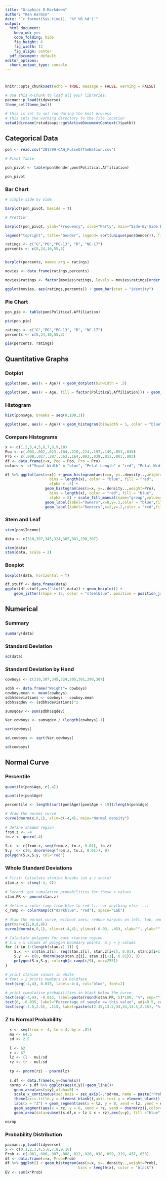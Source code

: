```yaml
---
title: "Graphics R-Markdown"
author: "Ken Harmon"
date: "`r format(Sys.time(), '%Y %B %d')`"
output:
  html_document:
    keep_md: yes
    code_folding: hide
    fig_height: 6
    fig_width: 12
    fig_align: center
  pdf_document: default
editor_options:
  chunk_output_type: console
---
```


# {.tabset .tabset-fade}

```r
knitr::opts_chunk$set(echo = TRUE, message = FALSE, warning = FALSE)
```

```r
# Use this R-Chunk to load all your libraries!
pacman::p_load(tidyverse)
theme_set(theme_bw())
```

```r
# this is set to not run during the knit process
# this sets the working directory to the file location
setwd(dirname(rstudioapi::getActiveDocumentContext()$path))
```

## Categorical Data

```r
pon <- read.csv("201709-CAH_PulseOfTheNation.csv")

# Pivot Table

pon_pivot <- table(pon$Gender,pon$Political.Affiliation)

pon_pivot

```

### Bar Chart

```r
# Simple side by side

barplot(pon_pivot, beside = T)

# Prettier

barplot(pon_pivot, ylab="Frequency", xlab="Party", main="Side-By-Side Bar Chart", col=c("blue", "pink", "purple" , "green" ), beside=T, width=.3)

legend("topright", title="Gender", legend= sort(unique(pon$Gender)), fill =c("blue", "pink", "purple" , "green" ), box.lty=0)
```

```r
ratings <- c("G","PG","PG-13", "R", "NC-17")
percents <- c(8,24,10,55,3)


barplot(percents, names.arg = ratings)

movies <- data.frame(ratings,percents)

movies$ratings <- factor(movies$ratings, levels = movies$ratings[order(movies$percents, decreasing = TRUE)])

ggplot(movies, aes(ratings,percents)) + geom_bar(stat = "identity")
```

### Pie Chart

```r
pon_pie <- table(pon$Political.Affiliation)

pie(pon_pie)
```


```r
ratings <- c("G","PG","PG-13", "R", "NC-17")
percents <- c(8,24,10,55,3)

pie(percents, ratings)
```



## Quantitative Graphs

### Dotplot

```r
ggplot(pon, aes(x = Age)) + geom_dotplot(binwidth = .5)

ggplot(pon, aes(x = Age, fill = factor(Political.Affiliation))) + geom_dotplot(binwidth = .8)
```

### Histogram

```r
hist(pon$Age, breaks = seq(0,100,3))

ggplot(pon, aes(x = Age)) + geom_histogram(binwidth = 5, color = "blue")

```

### Compare Histograms

```r
x <- c(1,2,3,4,5,6,7,8,9,10)
Poo <- c(.003,.002,.023,.104,.210,.224,.197,.149,.053,.035)
Pro <- c(.008,.027,.287,.363,.164,.093,.039,.013,.003,.003)
df <- data.frame(x=x, Poo = Poo, Pro = Pro)
colors <- c("Sepal Width" = "blue", "Petal Length" = "red", "Petal Width" = "orange")

df %>% ggplot(aes(x=x)) + geom_histogram(aes(x=x, y=..density..,weight=Poo),
                    bins = length(x), color = "blue", fill = "red", 
                    alpha = .5) +
                  geom_histogram(aes(x=x, y=..density..,weight=Pro),
                    bins = length(x), color = "red", fill = "blue", 
                    alpha =.5) + scale_fill_manual(name="group",values=c("red","blue"),labels=c("a","b")) +
                  geom_label(label="Owners",x=8,y=.2,color = "blue",fill="red") +
                  geom_label(label="Renters",x=2,y=.2,color = "red",fill=halfblue)
```


### Stem and Leaf

```r
stem(pon$Income)
```

```r
data <- c(310,307,345,324,305,301,290,307)

stem(data)
stem(data, scale = 2)
```

### Boxplot

```r
boxplot(data, horizontal = T)

df.stuff <- data.frame(data)
ggplot(df.stuff,aes("stuff",data)) + geom_boxplot() +
    geom_jitter(shape = 15, color = "steelblue", position = position_jitter(width = 0.21)) + coord_flip()
```

## Numerical

### Summary

```r
summary(data)
```

### Standard Deviation

```r
sd(data)
```


### Standard Deviation by Hand

```r
cowboys <- c(310,307,345,324,305,301,290,307)

sdbh <- data.frame("Weight"= cowboys)
cowboy.mean <- mean(cowboys)
sdbh$deviations <- cowboys - cowboy.mean
sdbh$sqdev <- (sdbh$deviations)^2

sumsqdev <- sum(sdbh$sqdev)

Var.cowboys <- sumsqdev / (length(cowboys)-1)

var(cowboys)

sd.cowboys <- sqrt(Var.cowboys)

sd(cowboys)
```

## Normal Curve

### Percentile

```r
quantile(pon$Age, c(.4))

quantile(pon$Age)

percentile <- length(sort(pon$Age)[pon$Age < 19])/length(pon$Age)
```


```r
# draw the normal curve
curve(dnorm(x,0,1), xlim=c(-4,4), main="Normal density")
 
# define shaded region
from.z <- -4
to.z <- qnorm(.4)
 
S.x  <- c(from.z, seq(from.z, to.z, 0.01), to.z)
S.y  <- c(0, dnorm(seq(from.z, to.z, 0.01)), 0)
polygon(S.x,S.y, col="red")
```

### Whole Standard Deviations

```r
# First: Calculate stanine breaks (on a z scale)
stan.z <- c(seq(-4, 4))
 
# Second: get cumulative probabilities for these z values
stan.PR <- pnorm(stan.z)
 
# define a color ramp from blue to red (... or anything else ...)
c_ramp <- colorRamp(c("darkblue", "red"), space="Lab")
 
# draw the normal curve, without axes; reduce margins on left, top, and right
par(mar=c(2,0,0,0))
curve(dnorm(x,0,1), xlim=c(-4,4), ylim=c(-0.03, .45), xlab="", ylab="", axes=FALSE)

# Calculate polygons for each stanine region
# S.x = x values of polygon boundary points, S.y = y values
for (i in 1:(length(stan.z)-1)) {
    S.x  <- c(stan.z[i], seq(stan.z[i], stan.z[i+1], 0.01), stan.z[i+1])
    S.y  <- c(0, dnorm(seq(stan.z[i], stan.z[i+1], 0.01)), 0)
    polygon(S.x,S.y, col=rgb(c_ramp(i/9), max=255))
}

# print stanine values in white
# font = 2 prints numbers in boldface
text(seq(-4,4), 0.015, label=-4:4, col="blue", font=2)
 
# print cumulative probabilities in black below the curve
text(seq(-4,4), -0.015, label=paste(round(stan.PR, 5)*100, "%", sep=""), col="black", adj=.5, cex=.8)
text(0, -0.035, label="Percentage of sample <= this value", adj=0.5, cex=.8)
text(seq(-2.5,2.5), .115, label=paste(c(2.35,13.5,34,34,13.5,2.35), "%ish", sep=""), col="black", adj=.5, cex=.8)

```

### Z to Normal Probability

```r
  x <- seq(from = -4, to = 4, by = .01)
  mu <- 64.5
  sd <- 2.5
  
  l <- 62
  r <- 67
  lz <- (l - mu)/sd
  rz <- (r - mu)/sd
  
  tp <- pnorm(rz) - pnorm(lz)
  
  s.df <- data.frame(x,y=dnorm(x))
  normp <- s.df %>% ggplot(aes(x,y))+geom_line()+
    geom_area(aes(y=y),alpha=0) + 
    scale_x_continuous(sec.axis = sec_axis(~.*sd+mu, name = paste("Probability = ",tp))) +
    theme(axis.title.y = element_blank(),axis.text.y = element_blank(),axis.ticks.y = element_blank()) +
    labs(x = "Z") + geom_segment(aes(x = lz, y = 0, xend = lz, yend = dnorm(lz)),color="red") + 
    geom_segment(aes(x = rz, y = 0, xend = rz, yend = dnorm(rz)),color="red") + 
    geom_area(data=subset(s.df,x > lz & x < rz),aes(y=y), fill ="blue", alpha = .5) 

normp
```

### Probability Distribution

```r
pacman::p_load(tidyverse)
x <- c(0,1,2,3,4,5,6,7,8,9,10)
Prob <- c(.001,.006,.007,.008,.012,.020,.038,.099,.319,.437,.053)
df <- data.frame(x=x, Prob=Prob)
df %>% ggplot() + geom_histogram(aes(x=x, y=..density..,weight=Prob),
                                 bins = length(x), color = "black")
EV <- sum(x*Prob)
```

